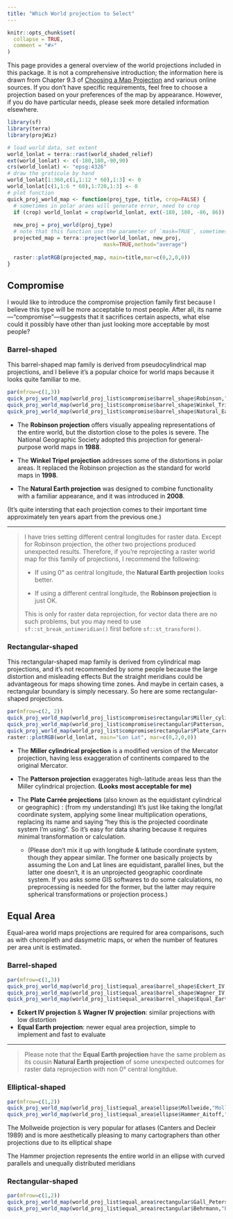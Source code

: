 ```yaml
---
title: "Which World projection to Select"
---
```


```r
knitr::opts_chunk$set(
  collapse = TRUE,
  comment = "#>"
)
```

This page provides a general overview of the world projections included in this package. It is not a comprehensive introduction; the information here is drawn from Chapter 9.3 of [Choosing a Map Projection](https://doi.org/10.1007/978-3-319-51835-0) and various online sources. If you don't have specific requirements, feel free to choose a projection based on your preferences of the map by appearance. However, if you do have particular needs, please seek more detailed information elsewhere.

```r
library(sf)
library(terra)
library(projWiz)

# load world data, set extent
world_lonlat = terra::rast(world_shaded_relief)
ext(world_lonlat) <- c(-180,180,-90,90)
crs(world_lonlat) <- "epsg:4326"
# draw the graticule by hand
world_lonlat[1:360,c(1,1:12 * 60),1:3] <- 0
world_lonlat[c(1,1:6 * 60),1:720,1:3] <- 0
# plot function
quick_proj_world_map <- function(proj_type, title, crop=FALSE) {
  # sometimes in polar araes will generate error, need to crop
  if (crop) world_lonlat = crop(world_lonlat, ext(-180, 180, -86, 86))
  
  new_proj = proj_world(proj_type)
  # note that this function use the parameter of `mask=TRUE`, sometimes you may need to turn it to FALSE
  projected_map = terra::project(world_lonlat, new_proj,
                               mask=TRUE,method="average")
  
  raster::plotRGB(projected_map, main=title,mar=c(0,2,0,0))
}
```

## Compromise

I would like to introduce the compromise projection family first because I believe this type will be more acceptable to most people. After all, its name—“compromise”—suggests that it sacrifices certain aspects, what else could it possibly have other than just looking more acceptable by most people?

### Barrel-shaped 

This barrel-shaped map family is derived from pseudocylindrical map projections, and I believe it's a popular choice for world maps because it looks quite familiar to me.

```r
par(mfrow=c(1,3))
quick_proj_world_map(world_proj_list$compromise$barrel_shape$Robinson,"Robinson")
quick_proj_world_map(world_proj_list$compromise$barrel_shape$Winkel_Tripel,"Winkel Tripel",TRUE)
quick_proj_world_map(world_proj_list$compromise$barrel_shape$Natural_Earth,"Natural Earth",TRUE)
```

 - The **Robinson projection** offers visually appealing representations of the entire world, but the distortion close to the poles is severe. The National Geographic Society adopted this projection for general-purpose world maps in **1988**.

 - The **Winkel Tripel projection** addresses some of the distortions in polar areas. It replaced the Robinson projection as the standard for world maps in **1998**.
 
 - The **Natural Earth projection** was designed to combine functionality with a familiar appearance, and it was introduced in **2008**.

(It's quite intersting that each projection comes to their important time approximately ten years apart from the previous one.)

---

> I have tries setting different central longitudes for raster data. Except for Robinson projection, the other two projections produced unexpected results. Therefore, if you're reprojecting a raster world map for this family of projections, I recommend the following:
>
>  - If using 0° as central longitude, the **Natural Earth projection** looks better.
>
>  - If using a different central longitude, the **Robinson projection** is just OK.
>
> This is only for raster data reprojection, for vector data there are no such problems, but you may need to use `sf::st_break_antimeridian()` first before `sf::st_transform()`.

### Rectangular-shaped

This rectangular-shaped map family is derived from cylindrical map projections, and it's not recommended by some people because the large distortion and misleading effects But the straight meridians could be advantageous for maps showing time zones. And maybe in certain cases, a rectangular boundary is simply necessary. So here are some rectangular-shaped projections.

```r
par(mfrow=c(2, 2))
quick_proj_world_map(world_proj_list$compromise$rectangular$Miller_cylindrical_I, "Miller cylindrical I",TRUE)
quick_proj_world_map(world_proj_list$compromise$rectangular$Patterson, "Patterson")
quick_proj_world_map(world_proj_list$compromise$rectangular$Plate_Carree, "Plate Carrée")
raster::plotRGB(world_lonlat, main="Lon Lat", mar=c(0,2,0,0))
```

 - The **Miller cylindrical projection** is a modified version of the Mercator projection, having less exaggeration of continents compared to the original Mercator.
 
 - The **Patterson projection** exaggerates high-latitude areas less than the Miller cylindrical projection. **(Looks most acceptable for me)**
 
 - The **Plate Carrée projections** (also known as the equidistant cylindrical or geographic) : (from my understanding) It's just like taking the long/lat coordinate system, applying some linear multiplication operations, replacing its name and saying "hey this is the projected coordinate system I'm using". So it's easy for data sharing because it requires minimal transformation or calculation. 
    - (Please don't mix it up with longitude & latitude coordinate system, though they appear similar. The former one basically projects by assuming the Lon and Lat lines are equidistant, parallel lines, but the latter one doesn't, it is an unprojected geographic coordinate system. If you asks some GIS softwares to do some calculations, no preprocessing is needed for the former, but the latter may require spherical transformations or projection process.)

## Equal Area 

Equal-area world maps projections are required for area comparisons, such as with choropleth and dasymetric maps, or when the number of features per area unit is estimated.

### Barrel-shaped

```r
par(mfrow=c(1,3))
quick_proj_world_map(world_proj_list$equal_area$barrel_shape$Eckert_IV,"Eckert IV")
quick_proj_world_map(world_proj_list$equal_area$barrel_shape$Wagner_IV,"Wagner IV")
quick_proj_world_map(world_proj_list$equal_area$barrel_shape$Equal_Earth,"Equal Earth")
```

  - **Eckert IV projection** & **Wagner IV projection**: similar projections with low distortion
  - **Equal Earth projection**: newer equal area projection, simple to implement and fast to evaluate

---

> Please note that the **Equal Earth projection** have the same problem as its cousin **Natural Earth projection** of some unexpected outcomes for raster data reprojection with non 0° central longitdue.

### Elliptical-shaped

```r
par(mfrow=c(1,2))
quick_proj_world_map(world_proj_list$equal_area$ellipse$Mollweide,"Mollweide")
quick_proj_world_map(world_proj_list$equal_area$ellipse$Hammer_Aitoff,"Hammer Aitoff")
```


The Mollweide projection is very popular for atlases (Canters and Decleir 1989) and is more aesthetically pleasing to many cartographers than other projections due to its
elliptical shape

The Hammer projection represents the
entire world in an ellipse with curved parallels and unequally distributed meridians 


### Rectangular-shaped

```r
par(mfrow=c(1,2))
quick_proj_world_map(world_proj_list$equal_area$rectangular$Gall_Peters,"Gall-Peters")
quick_proj_world_map(world_proj_list$equal_area$rectangular$Behrmann,"Behrmann")
```

